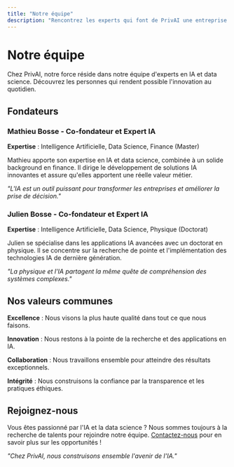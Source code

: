 ```yaml
---
title: "Notre équipe"
description: "Rencontrez les experts qui font de PrivAI une entreprise d'exception"
---
```


# Notre équipe

Chez PrivAI, notre force réside dans notre équipe d'experts en IA et data science. Découvrez les personnes qui rendent possible l'innovation au quotidien.

## Fondateurs

### Mathieu Bosse - Co-fondateur et Expert IA
**Expertise** : Intelligence Artificielle, Data Science, Finance (Master)

Mathieu apporte son expertise en IA et data science, combinée à un solide background en finance. Il dirige le développement de solutions IA innovantes et assure qu'elles apportent une réelle valeur métier.

*"L'IA est un outil puissant pour transformer les entreprises et améliorer la prise de décision."*

### Julien Bosse - Co-fondateur et Expert IA
**Expertise** : Intelligence Artificielle, Data Science, Physique (Doctorat)

Julien se spécialise dans les applications IA avancées avec un doctorat en physique. Il se concentre sur la recherche de pointe et l'implémentation des technologies IA de dernière génération.

*"La physique et l'IA partagent la même quête de compréhension des systèmes complexes."*

## Nos valeurs communes

**Excellence** : Nous visons la plus haute qualité dans tout ce que nous faisons.

**Innovation** : Nous restons à la pointe de la recherche et des applications en IA.

**Collaboration** : Nous travaillons ensemble pour atteindre des résultats exceptionnels.

**Intégrité** : Nous construisons la confiance par la transparence et les pratiques éthiques.

## Rejoignez-nous

Vous êtes passionné par l'IA et la data science ? Nous sommes toujours à la recherche de talents pour rejoindre notre équipe. [Contactez-nous](/contact) pour en savoir plus sur les opportunités !

*"Chez PrivAI, nous construisons ensemble l'avenir de l'IA."*